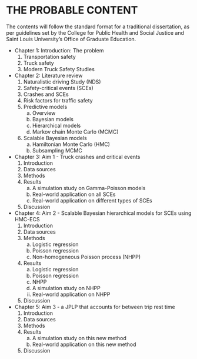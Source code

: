 # THE PROBABLE CONTENT

The contents will follow the standard format for a traditional dissertation, as per guidelines set by the College for Public Health and Social Justice and Saint Louis University’s Office of Graduate Education.

\linespread{1}

* Chapter 1: Introduction: The problem
    1. Transportation safety
    2. Truck safety
    3. Modern Truck Safety Studies
* Chapter 2: Literature review
    1. Naturalistic driving Study (NDS)
    2. Safety-critical events (SCEs)
    3. Crashes and SCEs
    4. Risk factors for traffic safety
    5. Predictive models
        a. Overview
        b. Bayesian models
        c. Hierarchical models
        d. Markov chain Monte Carlo (MCMC)
    6. Scalable Bayesian models
        a. Hamiltonian Monte Carlo (HMC)
        b. Subsampling MCMC
* Chapter 3: Aim 1 - Truck crashes and critical events
    1. Introduction
    2. Data sources
    3. Methods
    4. Results
        a. A simulation study on Gamma-Poisson models
        b. Real-world application on all SCEs
        c. Real-world application on different types of SCEs
    5. Discussion  
* Chapter 4: Aim 2 - Scalable Bayesian hierarchical models for SCEs using HMC-ECS
    1. Introduction
    2. Data sources
    3. Methods
        a. Logistic regression
        b. Poisson regression
        c. Non-homogeneous Poisson process (NHPP)
    4. Results
        a. Logistic regression
        b. Poisson regression
        c. NHPP
          i. A simulation study on NHPP
          ii. Real-world application on NHPP
  5. Discussion
* Chapter 5: Aim 3 - a JPLP that accounts for between trip rest time
    1. Introduction
    2. Data sources
    3. Methods
    4. Results
        a. A simulation study on this new method
        b. Real-world application on this new method
    5. Discussion

\linespread{2}
